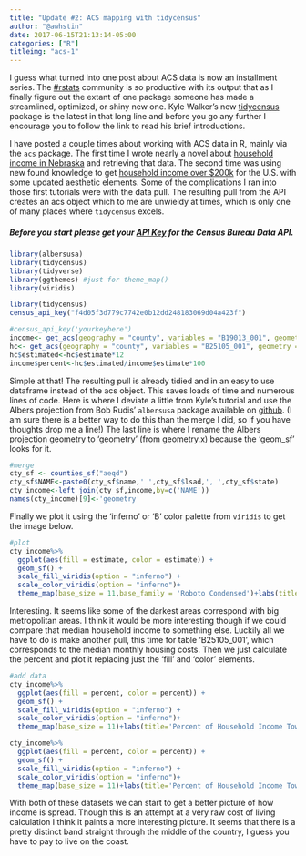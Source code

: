 ```yaml
---
title: "Update #2: ACS mapping with tidycensus"
author: "@awhstin"
date: 2017-06-15T21:13:14-05:00
categories: ["R"]
titleimg: "acs-1"
---
```


I guess what turned into one post about ACS data is now an installment series. The <a href="https://twitter.com/search?q=%23rstats&src=typd" target="_blank">#rstats</a> community is so productive with its output that as I finally figure out the extant of one package someone has made a streamlined, optimized, or shiny new one. Kyle Walker's new <a href="https://walkerke.github.io/tidycensus/" target="_blank">tidycensus</a> package is the latest in that long line and before you go any further I encourage you to follow the link to read his brief introductions. 

I have posted a couple times about working with ACS data in R, mainly via the <code class="language-r">acs</code> package. The first time I wrote nearly a novel about <a href="http://www.austinwehrwein.com/tutorials/navigating-mapping-with-the-acs-package/" target="_blank">household income in Nebraska</a> and retrieving that data. The second time was using new found knowledge to get <a href="http://www.austinwehrwein.com/tutorials/update-mapping-acs/" target="_blank">household income over $200k</a> for the U.S. with some updated aesthetic elements. Some of the complications I ran into those first tutorials were with the data pull. The resulting pull from the API creates an acs object which to me are unwieldy at times, which is only one of many places where <code class="language-r">tidycensus</code> excels. 

<h5>Before you start please get your <a href="http://api.census.gov/data/key_signup.html." target="_blank">API Key</a> for the Census Bureau Data API.</h5>

```r
library(albersusa)
library(tidycensus)
library(tidyverse)
library(ggthemes) #just for theme_map()
library(viridis)
```
```r
library(tidycensus)
census_api_key("f4d05f3d779c7742e0b12dd248183069d04a423f")
```
```r
#census_api_key('yourkeyhere')
income<- get_acs(geography = "county", variables = "B19013_001", geometry = TRUE)
hc<- get_acs(geography = "county", variables = "B25105_001", geometry = TRUE)
hc$estimated<-hc$estimate*12
income$percent<-hc$estimated/income$estimate*100
```
Simple at that! The resulting pull is already tidied and in an easy to use dataframe instead of the acs object. This saves loads of time and numerous lines of code. Here is where I deviate a little from Kyle's tutorial and use the Albers projection from Bob Rudis' <code class="language-r">albersusa</code> package available on <a href="https://github.com/hrbrmstr/albersusa" target="_blank">github</a>. (I am sure there is a better way to do this than the merge I did, so if you have thoughts drop me a line!) The last line is where I rename the Albers projection geometry to 'geometry' (from geometry.x) because the 'geom_sf' looks for it.
```r
#merge
cty_sf <- counties_sf("aeqd")
cty_sf$NAME<-paste0(cty_sf$name,' ',cty_sf$lsad,', ',cty_sf$state)
cty_income<-left_join(cty_sf,income,by=c('NAME'))
names(cty_income)[9]<-'geometry'
```
Finally we plot it using the 'inferno' or 'B' color palette from <code class="language-r">viridis</code> to get the image below. 
```r
#plot
cty_income%>%
  ggplot(aes(fill = estimate, color = estimate)) + 
  geom_sf() + 
  scale_fill_viridis(option = "inferno") + 
  scale_color_viridis(option = "inferno")+
  theme_map(base_size = 11,base_family = 'Roboto Condensed')+labs(title='Household Income by County',subtitle='Median household income from the 2011-2015 ACS')
```

Interesting. It seems like some of the darkest areas correspond with big metropolitan areas. I think it would be more interesting though if we could compare that median household income to something else. Luckily all we have to do is make another pull, this time for table 'B25105_001', which corresponds to the median monthly housing costs. Then we just calculate the percent and plot it replacing just the 'fill' and 'color' elements.
```r
#add data
cty_income%>%
  ggplot(aes(fill = percent, color = percent)) + 
  geom_sf() + 
  scale_fill_viridis(option = "inferno") + 
  scale_color_viridis(option = "inferno")+
  theme_map(base_size = 11)+labs(title='Percent of Household Income Toward Housing Costs',subtitle='Median housing costs divided by median household income\nby county from the 2011-2015 ACS')
```
```r
cty_income%>%
  ggplot(aes(fill = percent, color = percent)) + 
  geom_sf() + 
  scale_fill_viridis(option = "inferno") + 
  scale_color_viridis(option = "inferno")+
  theme_map(base_size = 11)+labs(title='Percent of Household Income Toward Housing Costs',subtitle='Median housing costs divided by median household income\nby county from the 2011-2015 ACS')
```

With both of these datasets we can start to get a better picture of how income is spread. Though this is an attempt at a very raw cost of living calculation I think it paints a more interesting picture. It seems that there is a pretty distinct band straight through the middle of the country, I guess you have to pay to live on the coast.
